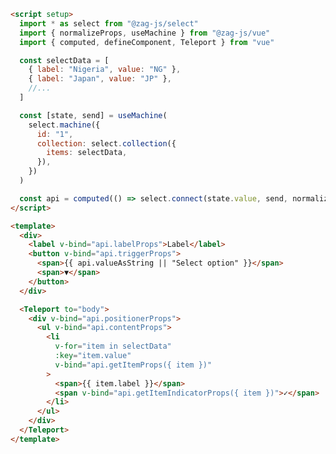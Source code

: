 ```html
<script setup>
  import * as select from "@zag-js/select"
  import { normalizeProps, useMachine } from "@zag-js/vue"
  import { computed, defineComponent, Teleport } from "vue"

  const selectData = [
    { label: "Nigeria", value: "NG" },
    { label: "Japan", value: "JP" },
    //...
  ]

  const [state, send] = useMachine(
    select.machine({ 
      id: "1",
      collection: select.collection({
        items: selectData,
      }),
    })
  )

  const api = computed(() => select.connect(state.value, send, normalizeProps))
</script>

<template>
  <div>
    <label v-bind="api.labelProps">Label</label>
    <button v-bind="api.triggerProps">
      <span>{{ api.valueAsString || "Select option" }}</span>
      <span>▼</span>
    </button>
  </div>

  <Teleport to="body">
    <div v-bind="api.positionerProps">
      <ul v-bind="api.contentProps">
        <li
          v-for="item in selectData"
          :key="item.value"
          v-bind="api.getItemProps({ item })"
        >
          <span>{{ item.label }}</span>
          <span v-bind="api.getItemIndicatorProps({ item })">✓</span>
        </li>
      </ul>
    </div>
  </Teleport>
</template>
```
